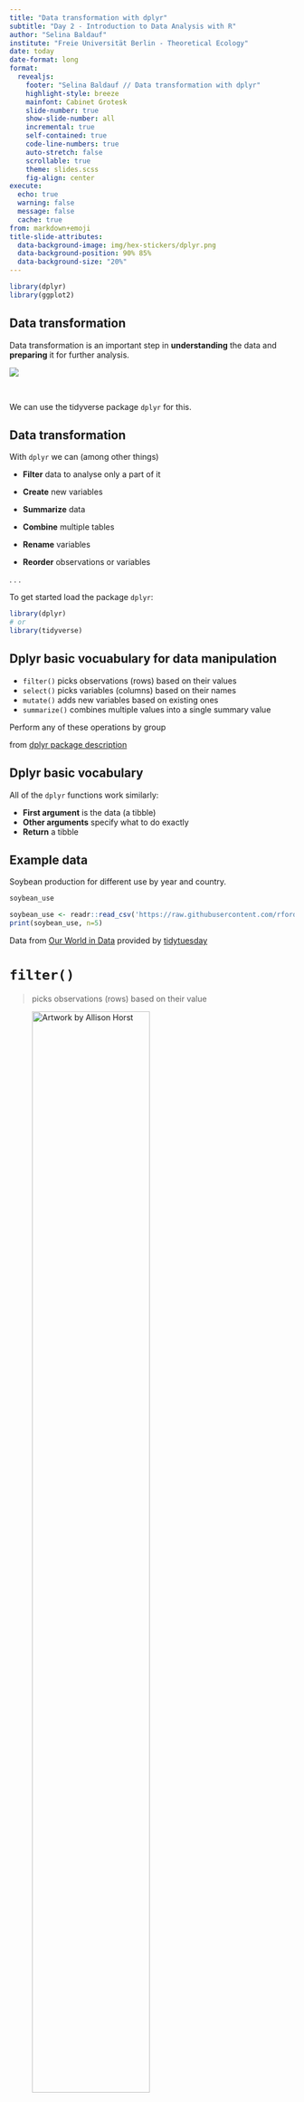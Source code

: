 ```yaml
---
title: "Data transformation with dplyr"
subtitle: "Day 2 - Introduction to Data Analysis with R"
author: "Selina Baldauf"
institute: "Freie Universität Berlin - Theoretical Ecology"
date: today
date-format: long
format: 
  revealjs:
    footer: "Selina Baldauf // Data transformation with dplyr"
    highlight-style: breeze
    mainfont: Cabinet Grotesk
    slide-number: true
    show-slide-number: all
    incremental: true
    self-contained: true
    code-line-numbers: true
    auto-stretch: false
    scrollable: true
    theme: slides.scss
    fig-align: center
execute: 
  echo: true
  warning: false
  message: false
  cache: true
from: markdown+emoji
title-slide-attributes: 
  data-background-image: img/hex-stickers/dplyr.png
  data-background-position: 90% 85%
  data-background-size: "20%"
---
```


```r
library(dplyr)
library(ggplot2)
```

## Data transformation

Data transformation is an important step in **understanding** the data and **preparing** it for further analysis.

![](img/day1/datascience_workflow_tidyverse.png)

<br>

We can use the tidyverse package `dplyr` for this.

## Data transformation

With `dplyr` we can (among other things)

  - **Filter** data to analyse only a part of it
  
  - **Create** new variables
  
  - **Summarize** data
  
  - **Combine** multiple tables
  
  - **Rename** variables
  
  - **Reorder** observations or variables
  
. . .
  
To get started load the package `dplyr`:

```r
library(dplyr)
# or
library(tidyverse)
```

## Dplyr basic vocuabulary for data manipulation

- `filter()` picks observations (rows) based on their values
- `select()` picks variables (columns) based on their names
- `mutate()` adds new variables based on existing ones
- `summarize()` combines multiple values into a single summary value

[Perform any of these operations by group]{.fragment}

:::{.aside}

from [dplyr package description](https://dplyr.tidyverse.org/)

:::

## Dplyr basic vocabulary

All of the `dplyr` functions work similarly: <br> 

- **First argument** is the data (a tibble)
- **Other arguments** specify what to do exactly
- **Return** a tibble

## Example data

Soybean production for different use by year and country.

```r
soybean_use
```

```r
soybean_use <- readr::read_csv('https://raw.githubusercontent.com/rfordatascience/tidytuesday/master/data/2021/2021-04-06/soybean_use.csv')
print(soybean_use, n=5)
```

:::{.aside}

Data from [Our World in Data](https://ourworldindata.org/forests-and-deforestation) provided by [tidytuesday](https://github.com/rfordatascience/tidytuesday/blob/master/data/2021/2021-04-06/readme.md)

:::

# `filter()`{.inverse}

> picks observations (rows) based on their value

![Artwork by [Allison Horst](https://twitter.com/allison_horst)](img/AllisonHorst/dplyr_filter.jpg){width=70%}

## Useful `filter()` helpers

These functions and operators help you filter your observations:

- relational operators `<`, `>`, `==`, ...
- logical operators `&`, `|`, `!`
- `%in%` to filter multiple values
- `is.na()` to filter missing values
- `between()` to filter values that are between an upper and lower boundary
- `near()` to compare floating points (use instead of `==` for doubles)

## `filter()`

Filter rows that contain the values for Germany

```r
filter(soybean_use, entity == "Germany")
```

```r
print(filter(soybean_use, entity == "Germany"), n=5)
```

. . .

`filter()` goes through each row of the data and return only those rows where the value for `entity` is `"Germany"` 

## `filter()` + `%in%`

Use the `%in%` operator to filter multiple countries

```r
countries_select <- c("Germany", "Austria", "Switzerland")
filter(soybean_use, entity %in% countries_select)
```

```r
countries_select <- c("Germany", "Austria", "Switzerland")
print(filter(soybean_use, entity %in% countries_select), n=5)
```

## `filter()` + `is.na()`

Filter only rows that don't have a country code (i.e. the continents etc.)

```r
filter(soybean_use, is.na(code))
```

```r
print(filter(soybean_use, is.na(code)), n=5)
```

. . .

Or the opposite: filter only the rows that have a country code with

```r
filter(soybean_use, !is.na(code))
```

## `filter()` + `between()`

#### Combine different filters:

Select rows where

- the value for `years` is between 1970 and 1980
- the value for `entity` is Germany

:::{.fragment}

```r
filter(soybean_use, between(year, 1970, 1980) & entity == "Germany")
```

```r
print(filter(soybean_use, between(year, 1970, 1980) & entity == "Germany"), n=5)
```
:::

# `select()`{.inverse}

> picks variables (columns) based on their names

## Useful `select()` helpers

- `starts_with()` and `ends_with()`: variable names that start/end with a specific string
- `contains()`: variable names that contain a specific string
- `matches()`: variable names that  match a regular expression
- `any_of()` and `all_of()`: variables that are contained in a character vector

## `select()`

Select the variables entity, year and human food

```r
select(soybean_use, entity, year, human_food)
```

```r
print(select(soybean_use, entity, year, human_food), n=2)
```

. . .

Remove variables using `-`

```r
select(soybean_use, -entity, -year, -human_food)
```


```r
print(select(soybean_use, -entity, -year, -human_food),n=2)
```

## `select()` + `ends_with()`

Select all columns that end with `"d"`

```r
select(soybean_use, ends_with("d"))
```

```r
print(select(soybean_use, ends_with("d")),n=3)
```

. . .

You can use the same structure for `starts_with()` and `contains()`.

```r
# this does not match any rows in the soy bean data set
# but combinations like this are helpful for research data
select(soybean_use, starts_with("sample_"))

select(soybean_use, contains("_id_"))
```

## `select()` + `any_of()`/`all_of()`

Use a character vector in conjunction with column selection

```r
cols <- c("sample_", "year", "processed", "entity")
```

. . .

`any_of()` returns any columns that match an element in `cols`

```r
select(soybean_use, any_of(cols))
```

```r
print(select(soybean_use, any_of(cols)),n=1)
```

. . .

`all_of()` tries to match all elements in `cols` and returns an error if an element does not exist

```r
select(soybean_use, all_of(cols))
```

```r
select(soybean_use, all_of(cols))
```

## `select()` + `from:to`

Multiple consecutive columns can be selected using the `from:to` structure with either column id or variable name:

```r
select(soybean_use, 1:3)
select(soybean_use, code:animal_feed)
```

```r
print(select(soybean_use, code:animal_feed), n=3)
```

. . .

Be a bit careful with these commands: They are not robust if you e.g. change the order of your columns at some point. <br>

# `mutate()`{.inverse}
> Adds new variables

![Artwork by [Allison Horst](https://twitter.com/allison_horst)](img/AllisonHorst/dplyr_mutate.png){width=45%}

## `mutate()`

New columns can be added based on values from other columns

```r
mutate(soybean_use,
  sum_human_animal = human_food + animal_feed
)
```

```r
print(mutate(soybean_use,sum_human_animal = human_food + animal_feed), n= 3)
```

. . .

Add multiple new columns at once:

```r
mutate(soybean_use,
  sum_human_animal = human_food + animal_feed,
  total = human_food + animal_feed + processed
)
```

## `mutate()` + `case_when()`

Use `case_when` to add column values conditional on other columns.

`case_when()` can combine many cases into one.

```r
mutate(soybean_use,
  legislation = case_when(
    year < 2000 & year >= 1980 ~ "legislation_1",    # case 1
    year >= 2000 ~ "legislation_2",                  # case 2
    .default = "no_legislation"                      # any other cases
  )
)
```

```r
mutate(soybean_use, legislation = case_when(
  year < 2000 & year >=1980 ~ "legislation_1",
  year >= 2000 ~ "legislation_2",
  .default = "no_legislation"
)) |> print(n=3)
```

# `summarize()` {.inverse}

> summarizes data

## `summarize()`

`summarize` will **collapse the data to a single row**

. . .

```r
summarize(soybean_use,
  total_animal = sum(animal_feed, na.rm = TRUE),
  total_human = sum(human_food, na.rm = TRUE)
)
```

## `summarize()` by group

`summarize` is much more useful in combination with the grouping argument `.by`

- **summary** will be calculated **separately for each group**

. . .

```r
#| eval: false
#| code-line-numbers: "5"
# summarize the grouped data
summarize(soybean_use,
  total_animal = sum(animal_feed, na.rm = TRUE),
  total_human = sum(human_food, na.rm = TRUE),
  .by = year
)
```

```r
# group the data by year
summarize(soybean_use,
          total_animal = sum(animal_feed, na.rm = TRUE),
          total_human = sum(human_food, na.rm = TRUE),
          .by = year) |> print(n=2)
```

## `count()`

Counts observations by group

```r
# count rows grouped by year
count(soybean_use, year)
```

```r
count(soybean_use, year) |> print(n=4)
```

# The pipe ` |> ` {.inverse}

> Combine multiple data operations into one command

## The pipe `|>`

Data transformation often requires **multiple operations** in sequence.

The pipe operator `|>` helps to keep these operations clear and readable.

- You may also see `%>%` from the `magrittr` package

:::{.fragment}

- Turn on the native R pipe ` |> ` in **Tools -> Global Options -> Code**


![](img/day2/native-pipe.png){width=50%}

:::

:::{.aside}

See [here](https://www.tidyverse.org/blog/2023/04/base-vs-magrittr-pipe/) for differences 
between the two pipe versions

:::

## The pipe `|>`

Let's look at an example without pipe:

```r
# 1: filter rows that actually represent a country
soybean_new <- filter(soybean_use, !is.na(code))

# 2: summarize mean values by year
soybean_new <- summarize(soybean_new,
  mean_processed = mean(processed, na.rm = TRUE),
  sd_processed = sd(processed, na.rm = TRUE),
  .by = year
)
```

. . .

**How could we make this more efficient?**

## The pipe `|>` 

We could do everything in one step without intermediate results by using use one **nested function**

```r
soybean_new <- summarize(
  filter(soybean_use, !is.na(code)),
  mean_processed = mean(processed, na.rm = TRUE),
  sd_processed = sd(processed, na.rm = TRUE),
  .by = year
)
```

. . .

But this gets complicated and error prone very quickly

## The pipe `|>`

The pipe operator makes it very easy to combine multiple operations:

```r
soybean_new <- soybean_use |>
  filter(!is.na(code)) |>
  summarize(
    mean_processed = mean(processed, na.rm = TRUE),
    sd_processed = sd(processed, na.rm = TRUE),
    .by = year
  )
```

. . .

You can read from top to bottom and interpret the `|>` as an "and then do".

## The pipe `|>`

But what is happening?

The pipe is "pushing" the result of one line into the first argument of the function from the next line.

. . .

```r
soybean_use |> 
  count(year)

# instead of 
count(soybean_use, year)
```

. . .

Piping works perfectly with the `tidyverse` functions because they are designed
to return a tibble **and** take a tibble as first argument.

. . .

:::{.callout-tip}
Use the keyboard shortcut ` Ctrl/Cmd + Shift + M ` to insert ` |> `
:::

## The pipe `|>`

Piping also works well together with `ggplot`

:::{.columns}

:::{.column width="50%"}

```r
soybean_use |>
  filter(!is.na(code)) |>
  select(year, processed) |>
  summarize(
    processed = sum(processed,
      na.rm = TRUE
    ),
    .by = year
  ) |>
  ggplot(aes(
    x = year,
    y = processed
  )) +
  geom_line()
```

:::

:::{.column width="50%"}

```r
soybean_use |>
  filter(!is.na(code)) |>
  select(year, processed) |>
  summarize(
    processed = sum(processed, na.rm = TRUE),
    .by = year
  ) |>
  ggplot(aes(
    x = year,
    y = processed
  )) +
    geom_line()+
  theme_gray(base_size = 16)
```

:::

:::

# Combining mulitiple tables{.inverse}

## Combine two tibbles by row `bind_rows`

Situation: Two (or more) `tibbles` with the same variables (column names)

```r
tbl_a <- soybean_use[1:2, ] # first two rows
tbl_b <- soybean_use[2:nrow(soybean_use), ] # the rest
```
<br>
```r
tbl_a
```

```r
print(tbl_a, n = 2)
```
<br>
```r
tbl_b
```

```r
print(tbl_b, n = 2)
```

## Combine two tibbles by row `bind_rows`

Bind the rows together with `bind_rows()`:

```r
bind_rows(tbl_a, tbl_b)
```

```r
print(bind_rows(tbl_a, tbl_b), n = 2)
```

. . .

You can also add an ID-column to indicate which line belonged to which table:

```r
bind_rows(a = tbl_a, b = tbl_b, .id = "id")
```

```r
print(bind_rows(a = tbl_a, b = tbl_b, .id = "id"), n = 3)
```

. . .

You can use `bind_rows()` to bind as many tables as you want:

```r
bind_rows(a = tbl_a, b= tbl_b, c = tbl_c, ..., .id = "id")
```

## Join tibbles with `left_join()`

Situation: Two tables that share some but not all columns.

. . .

```r
gdp <- select(soybean_use, entity,year) |> mutate(gdp = rnorm(1, mean = 5, sd = 0.5))
```

```r
soybean_use
```

```r
print(soybean_use, n=2)
```
<br>
```r
# table with the gdp of the country/continent for each year
gdp
```

```r
print(gdp, n=2)
```

## Join tibbles with `left_join()`

Join the two tables by the two common columns `entity` and `year`

```r
left_join(soybean_use, gdp, by = c("entity", "year"))
```


```r
print(left_join(soybean_use, gdp, by = c("entity", "year")), n = 3)
```

. . .

`left_join()` means that the resulting tibble will contain all rows of `soybean_use`,
but not necessarily all rows of `gdp`

# Different `*_join()` functions

![](img/day2/dplyr_join.png){width=70%}

# Summary{.inverse}

> Data transformation with dplyr

## Summary I

All `dplyr` functions take a tibble as first argument and return a tibble.

#### `filter()`

:::{nonincremental}

- **pick rows** with helpers
  - relational and logical operators
  - `%in%`
  - `is.na()`
  - `between()`
  - `near()`
  
:::

## Summary II

:::{nonincremental}

All `dplyr` functions take a tibble as first argument and return a tibble.
  
#### `select()`

- **pick columns** with helpers
  - `starts_with()`, `ends_with()`
  - `contains()`
  - `matches()`
  - `any_of()`, `all_of()`
  
:::
  
## Summary III

#### `arrange()`

:::{nonincremental}

- **change order** of rows (adscending)
  - or descending with `desc()`

#### `mutate()`

- **add columns** but keep all columns
  - `case_when()` for conditional values
  
:::

## Summary III

:::{nonincremental}

#### `summarize()`

- **collapse rows** into one row by some summary
  - use `.by` argument to summarize by group

#### `count`

- **count rows** based on a group

:::
  
## Summary IV

:::{nonincremental}

#### `bind_rows()`

- **combine rows** of multiple tibbles into one
  - the tibbles need to have the same columns
  - add an id column with the argument `.id = "id"`
  - function `bind_cols()` works similarly just for columns
  
#### `left_join()`

- **combine tables** based on common columns

:::

# Now you {.inverse}

[Task 1 (60 min)]{.highlight-blue}<br>

[Transforming the penguin data set]{.big-text}

**Find the task description [here](https://selinazitrone.github.io/intro-r-data-analysis/02_tasks_controller.html#dplyr)**
